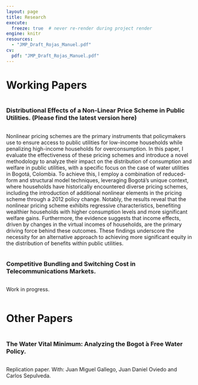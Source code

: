 ```yaml
---
layout: page
title: Research
execute:
  freeze: true  # never re-render during project render
engine: knitr 
resources:
  - "JMP_Draft_Rojas_Manuel.pdf"
cv:
  pdf: "JMP_Draft_Rojas_Manuel.pdf"
---
```


# Working Papers

```         
```

### Distributional Effects of a Non-Linear Price Scheme in Public Utilities. (Please find the latest version here)

```         
```

Nonlinear pricing schemes are the primary instruments that policymakers use to ensure access to public utilities for low-income households while penalizing high-income households for overconsumption. In this paper, I evaluate the effectiveness of these pricing schemes and introduce a novel methodology to analyze their impact on the distribution of consumption and welfare in public utilities, with a specific focus on the case of water utilities in Bogotá, Colombia. To achieve this, I employ a combination of reduced-form and structural model techniques, leveraging Bogotá's unique context, where households have historically encountered diverse pricing schemes, including the introduction of additional nonlinear elements in the pricing scheme through a 2012 policy change. Notably, the results reveal that the nonlinear pricing scheme exhibits regressive characteristics, benefiting wealthier households with higher consumption levels and more significant welfare gains. Furthermore, the evidence suggests that income effects, driven by changes in the virtual incomes of households, are the primary driving force behind these outcomes. These findings underscore the necessity for an alternative approach to achieving more significant equity in the distribution of benefits within public utilities.

```         
```

### Competitive Bundling and Switching Cost in Telecommunications Markets.

```         
```

Work in progress.

```         
```

# Other Papers

```         
```

### The Water Vital Minimum: Analyzing the Bogot ́a Free Water Policy.

```         
```

Replication paper. With: Juan Miguel Gallego, Juan Daniel Oviedo and Carlos Sepulveda.

```         
```
